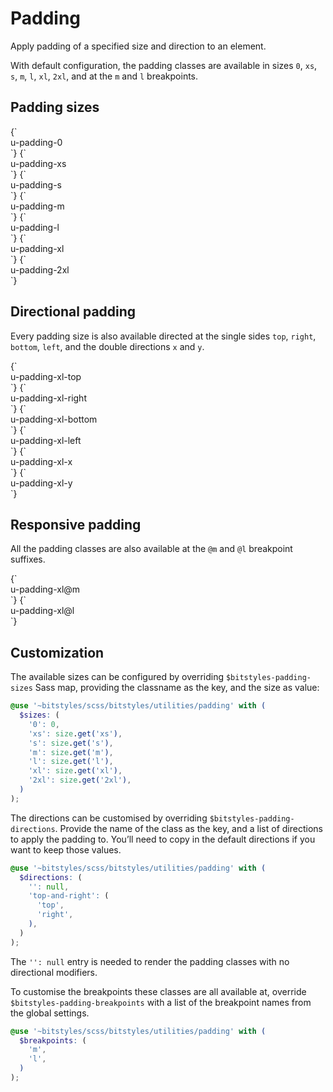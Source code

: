 
<Meta title="Utilities/padding" />

# Padding

Apply padding of a specified size and direction to an element.

With default configuration, the padding classes are available in sizes `0`, `xs`, `s`, `m`, `l`, `xl`, `2xl`, and at the `m` and `l` breakpoints.

## Padding sizes

<Canvas>
  <Story name="padding-0">
    {`
      <div class="u-bg-brand-2 u-padding-m">
        <div class="u-bg-background u-padding-0">u-padding-0</div>
      </div>
    `}
  </Story>
  <Story name="padding-xs">
    {`
      <div class="u-bg-brand-2 u-padding-m">
        <div class="u-bg-background u-padding-xs">u-padding-xs</div>
      </div>
    `}
  </Story>
  <Story name="padding-s">
    {`
      <div class="u-bg-brand-2 u-padding-m">
        <div class="u-bg-background u-padding-s">u-padding-s</div>
      </div>
    `}
  </Story>
  <Story name="padding-m">
    {`
      <div class="u-bg-brand-2 u-padding-m">
        <div class="u-bg-background u-padding-m">u-padding-m</div>
      </div>
    `}
  </Story>
  <Story name="padding-l">
    {`
      <div class="u-bg-brand-2 u-padding-m">
        <div class="u-bg-background u-padding-l">u-padding-l</div>
      </div>
    `}
  </Story>
  <Story name="padding-xl">
    {`
      <div class="u-bg-brand-2 u-padding-m">
        <div class="u-bg-background u-padding-xl">u-padding-xl</div>
      </div>
    `}
  </Story>
  <Story name="padding-2xl">
    {`
      <div class="u-bg-brand-2 u-padding-m">
        <div class="u-bg-background u-padding-2xl">u-padding-2xl</div>
      </div>
    `}
  </Story>
</Canvas>

## Directional padding

Every padding size is also available directed at the single sides `top`, `right`, `bottom`, `left`, and the double directions `x` and `y`.

<Canvas>
  <Story id="utilities-padding--padding-xl" />
  <Story name="padding-xl-top">
    {`
      <div class="u-bg-brand-2 u-padding-m">
        <div class="u-bg-background u-padding-xl-top">u-padding-xl-top</div>
      </div>
    `}
  </Story>
  <Story name="padding-xl-right">
    {`
      <div class="u-bg-brand-2 u-padding-m">
        <div class="u-bg-background u-padding-xl-right">u-padding-xl-right</div>
      </div>
    `}
  </Story>
  <Story name="padding-xl-bottom">
    {`
      <div class="u-bg-brand-2 u-padding-m">
        <div class="u-bg-background u-padding-xl-bottom">u-padding-xl-bottom</div>
      </div>
    `}
  </Story>
  <Story name="padding-xl-left">
    {`
      <div class="u-bg-brand-2 u-padding-m">
        <div class="u-bg-background u-padding-xl-left">u-padding-xl-left</div>
      </div>
    `}
  </Story>
  <Story name="padding-xl-x">
    {`
      <div class="u-bg-brand-2 u-padding-m">
        <div class="u-bg-background u-padding-xl-x">u-padding-xl-x</div>
      </div>
    `}
  </Story>
  <Story name="padding-xl-y">
    {`
      <div class="u-bg-brand-2 u-padding-m">
        <div class="u-bg-background u-padding-xl-y">u-padding-xl-y</div>
      </div>
    `}
  </Story>
</Canvas>

## Responsive padding

All the padding classes are also available at the `@m` and `@l` breakpoint suffixes.

<Canvas>
  <Story name="padding-xl@m">
    {`
      <div class="u-bg-brand-2 u-padding-m">
        <div class="u-bg-background u-padding-xl@m">u-padding-xl@m</div>
      </div>
    `}
  </Story>
  <Story name="padding-xl@l">
    {`
      <div class="u-bg-brand-2 u-padding-m">
        <div class="u-bg-background u-padding-xl@l">u-padding-xl@l</div>
      </div>
    `}
  </Story>
</Canvas>

## Customization

The available sizes can be configured by overriding `$bitstyles-padding-sizes` Sass map, providing the classname as the key, and the size as value:

```scss
@use '~bitstyles/scss/bitstyles/utilities/padding' with (
  $sizes: (
    '0': 0,
    'xs': size.get('xs'),
    's': size.get('s'),
    'm': size.get('m'),
    'l': size.get('l'),
    'xl': size.get('xl'),
    '2xl': size.get('2xl'),
  )
);
```

The directions can be customised by overriding `$bitstyles-padding-directions`. Provide the name of the class as the key, and a list of directions to apply the padding to. You’ll need to copy in the default directions if you want to keep those values.

```scss
@use '~bitstyles/scss/bitstyles/utilities/padding' with (
  $directions: (
    '': null,
    'top-and-right': (
      'top',
      'right',
    ),
  )
);
```

The `'': null` entry is needed to render the padding classes with no directional modifiers.

To customise the breakpoints these classes are all available at, override `$bitstyles-padding-breakpoints` with a list of the breakpoint names from the global settings.

```scss
@use '~bitstyles/scss/bitstyles/utilities/padding' with (
  $breakpoints: (
    'm',
    'l',
  )
);
```
